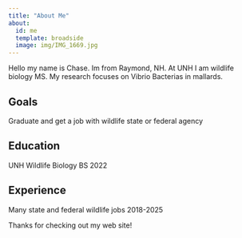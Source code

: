 ```yaml
---
title: "About Me"
about:
  id: me
  template: broadside
  image: img/IMG_1669.jpg
---
```


:::{#me}
Hello my name is Chase. Im from Raymond, NH. At UNH I am wildlife biology MS. My research focuses on Vibrio Bacterias in mallards.

## Goals
Graduate and get a job with wildlife state or federal agency

## Education
UNH Wildlife Biology BS 2022 

## Experience
Many state and federal wildlife jobs 2018-2025

:::

Thanks for checking out my web site!
